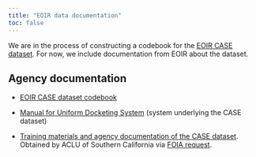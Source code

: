 ```yaml
---
title: "EOIR data documentation"
toc: false
---
```


We are in the process of constructing a codebook for the [EOIR CASE dataset](/data/eoir.html). For now, we include documentation from EOIR about the dataset.

## Agency documentation

- [EOIR CASE dataset codebook](https://www.justice.gov/eoir/page/file/eoir-case-data-code-key/download)

- [Manual for Uniform Docketing System](https://ucla.box.com/shared/static/e78zuf012aqdsuolltn02cexfttgswrk.pdf) (system underlying the CASE dataset)

- [Training materials and agency documentation of the CASE dataset](https://ucla.box.com/shared/static/oa7kqg5xodl5j5ywrwshi2412hg09e0a.zip). Obtained by ACLU of Southern California via [FOIA request](https://www.aclusocal.org/en/release-foia-documents-related-eoir-databases).
